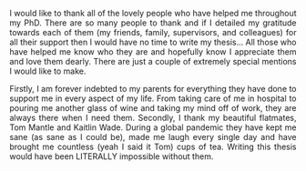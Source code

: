 <style>
body {
text-align: justify}
</style>

I would like to thank all of the lovely people who have helped me throughout my PhD. There are so many people to thank and if I detailed my gratitude towards each of them (my friends, family, supervisors, and colleagues) for all their support then I would have no time to write my thesis... All those who have helped me know who they are and hopefully know I appreciate them and love them dearly. There are just a couple of extremely special mentions I would like to make. 

Firstly, I am forever indebted to my parents for everything they have done to support me in every aspect of my life. From taking care of me in hospital to pouring me another glass of wine and taking my mind off of work, they are always there when I need them. Secondly, I thank my beautiful flatmates, Tom Mantle and Kaitlin Wade. During a global pandemic they have kept me sane (as sane as I could be), made me laugh every single day and have brought me countless (yeah I said it Tom) cups of tea. Writing this thesis would have been LITERALLY impossible without them. 